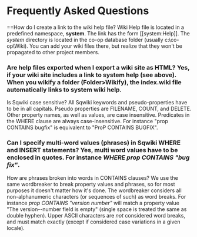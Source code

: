 =Frequently Asked Questions
===How do I create a link to the wiki help file?
Wiki Help file is located in a predefined namespace, '''system'''. The link has the form <nowiki>[[system:Help]]</nowiki>. The ''system'' directory is located in the co-op database folder (usually c:\co-op\Wiki). You can add your wiki files there, but realize that they won't be propagated to other project members.
===Are help files exported when I export a wiki site as HTML?
Yes, if your wiki site includes a link to system help (see above). When you wikify a folder (Folder>Wikify), the index.wiki file automatically links to system wiki help.
===Is Sqwiki case sensitive?
All Sqwiki keywords and pseudo-properties have to be in all capitals. Pseudo properties are FILENAME, COUNT, and DELETE. Other property names, as well as values, are case insensitive. Predicates in the WHERE clause are always case-insensitive. For instance "prop CONTAINS bugfix" is equivalent to "ProP CONTAINS BUGFIX".
===Can I specify multi-word values (phrases) in Sqwiki WHERE and INSERT statements?
Yes, multi word values have to be enclosed in quotes. For instance ''WHERE prop CONTAINS "bug fix"''.
===How are phrases broken into words in CONTAINS clauses?
We use the same wordbreaker to break property values and phrases, so for most purposes it doesn't matter how it's done. The wordbreaker considers all non-alphanumeric characters (or sequences of such) as word breaks. For instance ''prop CONTAINS "version number"'' will match a property value "The version--number field is empty" (single space is treated the same as double hyphen). Upper ASCII characters are ''not'' considered word breaks, and must match exactly (except if considered case variations in a given locale).
